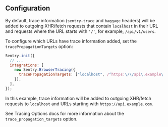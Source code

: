 ## Configuration

By default, trace information (`sentry-trace` and `baggage` headers) will be added to outgoing XHR/fetch requests that contain `localhost` in their URL and requests where the URL starts with `'/'`, for example, `/api/v1/users`.

To configure which URLs have trace information added, set the `tracePropagationTargets` option:

```javascript
Sentry.init({
  // ...
  integrations: [
    new Sentry.BrowserTracing({
      tracePropagationTargets: ["localhost", /^https:\/\/api\.example\.com/],
    }),
  ],
});
```

In this example, trace information will be added to outgoing XHR/fetch requests to `localhost` and URLs starting with `https://api.example.com`.

See <PlatformLink to="/configuration/options/#trace-propagation-targets">Tracing Options</PlatformLink> docs for more information about the `trace_propagation_targets` option.
